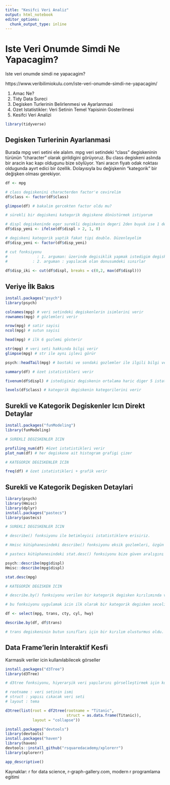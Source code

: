 ```yaml
---
title: "Kesifci Veri Analiz"
output: html_notebook
editor_options: 
  chunk_output_type: inline
---
```


# Iste Veri Onumde Simdi Ne Yapacagim?

Iste veri onumde simdi ne yapacagim?

https://www.veribilimiokulu.com/iste-veri-onumde-simdi-ne-yapacagim/

1. Amac Ne?
2. Tidy Data Sureci
3. Degisken Turlerinin Belirlenmesi ve Ayarlanmasi
4. Ozet Istatistikler: Veri Setinin Temel Yapisinin Gosterilmesi
5. Kesifci Veri Analizi

```r

library(tidyverse)

```

## Degisken Turlerinin Ayarlanmasi

Burada mpg veri setini ele alalım. mpg veri setindeki "class" degiskeninin türünün "character" olarak girildigini görüyoruz. Bu class degiskeni aslında bir aracin kac kapı oldugunu bize söylüyor. Yani aracın fiyatı odak noktası oldugunda ayırt edici bir özellik. Dolayısıyla bu değişkenin "kategorik" bir değişken olması gerekiyor.

```r

df <- mpg

# class degiskenini characterden factor'e cevirelim
df$class <- factor(df$class)

glimpse(df) # bakalim gercekten factor oldu mu?

# sürekli bir degiskeni kategorik degiskene dönüstürmek istiyorum

# displ degiskeninde eger surekli degiskenin degeri 2den buyuk ise 1 degilse 0 yap
df$disp_yeni <- ifelse(df$displ > 2, 1, 0)

# degiskeni kategorik yaptik fakat tipi double. Düzenleyelim
df$disp_yeni <- factor(df$disp_yeni)

# cut fonksiyonu 
#             : 1. arguman: üzerinde degisiklik yapmak istedigim degisken
#           : 2. arguman : yapılacak olan donusumdeki sınırlar
              
df$disp_iki <- cut(df$displ, breaks = c(0,2, max(df$displ)))
```

## Veriye İlk Bakıs

```r
install.packages("psych")
library(psych)
```


```r
colnames(mpg) # veri setindeki degiskenlerin isimlerini verir
rownames(mpg) # gözlemleri verir

nrow(mpg) # satir sayisi
ncol(mpg) # sutun sayisi

head(mpg) # ilk 6 gozlemi gösterir

str(mpg) # veri seti hakkında bilgi verir
glimpse(mpg) # str ile aynı işlevi görür

psych::headTail(mpg) # bastaki ve sondaki gozlemler ile ilgili bilgi verir

summary(df) # özet istatistikleri verir

fivenum(df$displ) # istedigimiz degiskenin ortalama haric diger 5 istatistik bilgisini verir

levels(df$class) # kategorik degiskenin kategorilerini verir

```


## Surekli ve Kategorik Degiskenler Icın Direkt Detaylar

```r
install.packages("funModeling")
library(funModeling)

```


```r

# SUREKLI DEGISKENLER ICIN

profiling_num(df) #özet istatistikleri verir
plot_num(df) # her degiskene ait histogram grafigi çizer

# KATEGORIK DEGISKENLER ICIN

freq(df) # özet istatistikleri + grafik verir
```

## Surekli ve Kategorik Degisken Detaylari

```r
library(psych)
library(Hmisc)
library(dplyr)
install.packages("pastecs")
library(pastecs)
```


```r
# SUREKLI DEGISKENLER ICIN

# describe() fonksiyonu ile betimleyici istatistiklere erisiriz.

# Hmisc kütüphanesindeki describe() fonksiyonu eksik gozlemleri, özgün gözlemleri, en kücük ve en büyük gözlemleri de bize sunar.

# pastecs kütüphanesindeki stat.desc() fonksiyonu bize güven aralıgını da verir.

psych::describe(mpg$displ)
Hmisc::describe(mpg$displ)

stat.desc(mpg)

# KATEGORİK DEGISKEN ICIN

# describe.by() fonksiyonu verilen bir kategorik degisken kırılımında veri setini özetler.

# bu fonksiyonu uygulamak icin ilk olarak bir kategorik degisken secelim. (trans) Bu kategorik degiskene iliskin sürekli degiskenler secelim.

df <- select(mpg, trans, cty, cyl, hwy)

describe.by(df, df$trans)

# trans degiskeninin butun sınıfları için bir kırılım olusturmus oldu. Bu sayede trans kategorik degiskeninin her sınıfı icin surekli degiskenlerin degerlerinin degiskenlik gösterdigini görebiliriz. Cünkü Ortalama ve medyan değerleri birbirinden farkli


```


## Data Frame'lerin Interaktif Kesfi

Karmasik veriler icin kullanılabilecek görseller

```r
install.packages("d3Tree")
library(d3Tree)
```
```r

# d3tree fonksiyonu, hiyerarşik veri yapılarını görselleştirmek için kullanılır. Bu tür görselleştirmeler, veri kümelerinin hiyerarşik ilişkilerini ve yapısını anlamak için oldukça etkilidir.

# rootname : veri setinin ismi
# struct : yapısı cıkacak veri seti
# layout : tema

d3tree(list(root = df2tree(rootname = "Titanic",
                           struct = as.data.frame(Titanic)),
            layout = "collapse"))
```

```r
install.packages("devtools")
library(devtools)
install.packages("haven")
library(haven)
devtools::install_github("rsquaredacademy/xplorerr")
library(xplorerr)

```

```r
app_descriptive()
```


Kaynaklar: r for data science, r-graph-gallery.com, modern r programlama egitimi